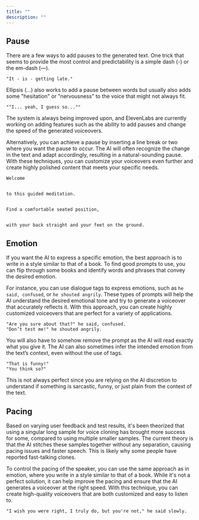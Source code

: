 ```yaml
---
title: ""
description: ""
---
```


## Pause

There are a few ways to add pauses to the generated text. One trick that seems to provide the most control and predictability is a simple dash (-) or the em-dash (—).

```
"It - is - getting late."
```

Ellipsis (...) also works to add a pause between words but usually also adds some "hesitation" or "nervousness" to the voice that might not always fit.

```
""I... yeah, I guess so...""
```

The system is always being improved upon, and ElevenLabs are currently working on adding features such as the ability to add pauses and change the speed of the generated voiceovers.

Alternatively, you can achieve a pause by inserting a line break or two where you want the pause to occur. The AI will often recognize the change in the text and adapt accordingly, resulting in a natural-sounding pause. With these techniques, you can customize your voiceovers even further and create highly polished content that meets your specific needs.

```
Welcome


to this guided meditation.


Find a comfortable seated position, 


with your back straight and your feet on the ground.
```

## Emotion

If you want the AI to express a specific emotion, the best approach is to write in a style similar to that of a book. To find good prompts to use, you can flip through some books and identify words and phrases that convey the desired emotion.

For instance, you can use dialogue tags to express emotions, such as `he said, confused`, or `he shouted angrily`. These types of prompts will help the AI understand the desired emotional tone and try to generate a voiceover that accurately reflects it. With this approach, you can create highly customized voiceovers that are perfect for a variety of applications.

```
"Are you sure about that?" he said, confused.
"Don’t test me!" he shouted angrily.
```

You will also have to somehow remove the prompt as the AI will read exactly what you give it. The AI can also sometimes infer the intended emotion from the text’s context, even without the use of tags.

```
"That is funny!"
"You think so?"
```

This is not always perfect since you are relying on the AI discretion to understand if something is sarcastic, funny, or just plain from the context of the text.


## Pacing

Based on varying user feedback and test results, it's been theorized that using a singular long sample for voice cloning has brought more success for some, compared to using multiple smaller samples. The current theory is that the AI stitches these samples together without any separation, causing pacing issues and faster speech. This is likely why some people have reported fast-talking clones.

To control the pacing of the speaker, you can use the same approach as in emotion, where you write in a style similar to that of a book. While it's not a perfect solution, it can help improve the pacing and ensure that the AI generates a voiceover at the right speed. With this technique, you can create high-quality voiceovers that are both customized and easy to listen to.

```
"I wish you were right, I truly do, but you're not," he said slowly.
```

